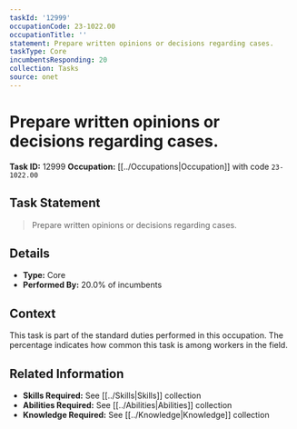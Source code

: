 ```yaml
---
taskId: '12999'
occupationCode: 23-1022.00
occupationTitle: ''
statement: Prepare written opinions or decisions regarding cases.
taskType: Core
incumbentsResponding: 20
collection: Tasks
source: onet
---
```

# Prepare written opinions or decisions regarding cases.

**Task ID:** 12999
**Occupation:** [[../Occupations|Occupation]] with code `23-1022.00`

## Task Statement

> Prepare written opinions or decisions regarding cases.

## Details

- **Type:** Core
- **Performed By:** 20.0% of incumbents

## Context

This task is part of the standard duties performed in this occupation. The percentage indicates how common this task is among workers in the field.

## Related Information

- **Skills Required:** See [[../Skills|Skills]] collection
- **Abilities Required:** See [[../Abilities|Abilities]] collection
- **Knowledge Required:** See [[../Knowledge|Knowledge]] collection
